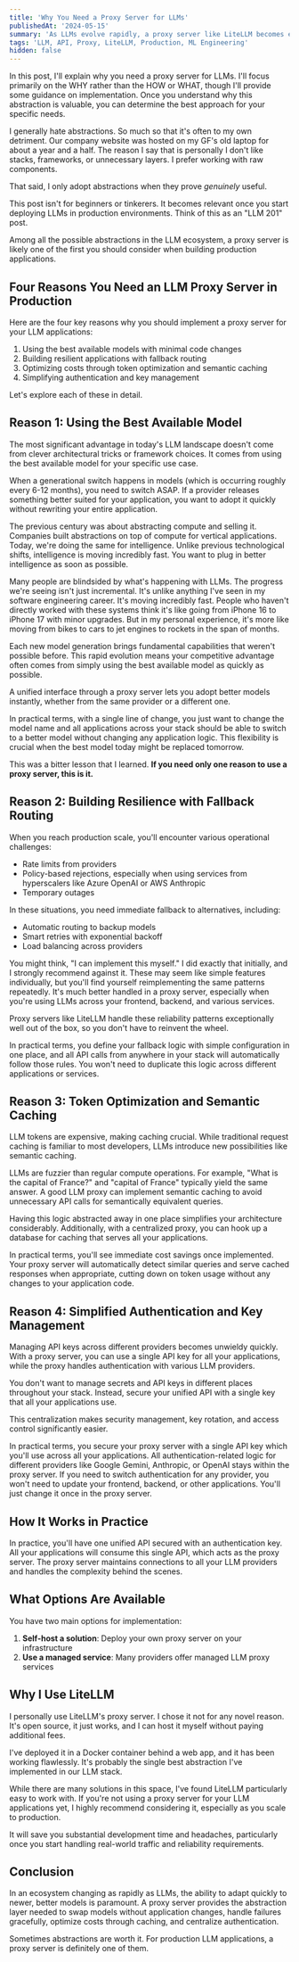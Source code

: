 ```yaml
---
title: 'Why You Need a Proxy Server for LLMs'
publishedAt: '2024-05-15'
summary: 'As LLMs evolve rapidly, a proxy server like LiteLLM becomes essential for production applications to manage model switching, fallbacks, and authentication.'
tags: 'LLM, API, Proxy, LiteLLM, Production, ML Engineering'
hidden: false
---
```


In this post, I'll explain why you need a proxy server for LLMs. I'll focus primarily on the WHY rather than the HOW or WHAT, though I'll provide some guidance on implementation. Once you understand why this abstraction is valuable, you can determine the best approach for your specific needs.

I generally hate abstractions. So much so that it's often to my own detriment. Our company website was hosted on my GF's old laptop for about a year and a half. The reason I say that is personally I don't like stacks, frameworks, or unnecessary layers. I prefer working with raw components.

That said, I only adopt abstractions when they prove _genuinely_ useful.

<Callout emoji="🎯">
  This post isn't for beginners or tinkerers. It becomes relevant once you start deploying LLMs in
  production environments. Think of this as an "LLM 201" post.
</Callout>

Among all the possible abstractions in the LLM ecosystem, a proxy server is likely one of the first you should consider when building production applications.

## Four Reasons You Need an LLM Proxy Server in Production

Here are the four key reasons why you should implement a proxy server for your LLM applications:

1. Using the best available models with minimal code changes
2. Building resilient applications with fallback routing
3. Optimizing costs through token optimization and semantic caching
4. Simplifying authentication and key management

Let's explore each of these in detail.

## Reason 1: Using the Best Available Model

The most significant advantage in today's LLM landscape doesn't come from clever architectural tricks or framework choices. It comes from using the best available model for your specific use case.

When a generational switch happens in models (which is occurring roughly every 6-12 months), you need to switch ASAP. If a provider releases something better suited for your application, you want to adopt it quickly without rewriting your entire application.

The previous century was about abstracting compute and selling it. Companies built abstractions on top of compute for vertical applications. Today, we're doing the same for intelligence. Unlike previous technological shifts, intelligence is moving incredibly fast. You want to plug in better intelligence as soon as possible.

Many people are blindsided by what's happening with LLMs. The progress we're seeing isn't just incremental. It's unlike anything I've seen in my software engineering career. It's moving incredibly fast. People who haven't directly worked with these systems think it's like going from iPhone 16 to iPhone 17 with minor upgrades. But in my personal experience, it's more like moving from bikes to cars to jet engines to rockets in the span of months.

Each new model generation brings fundamental capabilities that weren't possible before. This rapid evolution means your competitive advantage often comes from simply using the best available model as quickly as possible.

A unified interface through a proxy server lets you adopt better models instantly, whether from the same provider or a different one.

In practical terms, with a single line of change, you just want to change the model name and all applications across your stack should be able to switch to a better model without changing any application logic. This flexibility is crucial when the best model today might be replaced tomorrow.

This was a bitter lesson that I learned. **If you need only one reason to use a proxy server, this is it.**

## Reason 2: Building Resilience with Fallback Routing

When you reach production scale, you'll encounter various operational challenges:

- Rate limits from providers
- Policy-based rejections, especially when using services from hyperscalers like Azure OpenAI or AWS Anthropic
- Temporary outages

In these situations, you need immediate fallback to alternatives, including:

- Automatic routing to backup models
- Smart retries with exponential backoff
- Load balancing across providers

You might think, "I can implement this myself." I did exactly that initially, and I strongly recommend against it. These may seem like simple features individually, but you'll find yourself reimplementing the same patterns repeatedly. It's much better handled in a proxy server, especially when you're using LLMs across your frontend, backend, and various services.

Proxy servers like LiteLLM handle these reliability patterns exceptionally well out of the box, so you don't have to reinvent the wheel.

In practical terms, you define your fallback logic with simple configuration in one place, and all API calls from anywhere in your stack will automatically follow those rules. You won't need to duplicate this logic across different applications or services.

## Reason 3: Token Optimization and Semantic Caching

LLM tokens are expensive, making caching crucial. While traditional request caching is familiar to most developers, LLMs introduce new possibilities like semantic caching.

LLMs are fuzzier than regular compute operations. For example, "What is the capital of France?" and "capital of France" typically yield the same answer. A good LLM proxy can implement semantic caching to avoid unnecessary API calls for semantically equivalent queries.

Having this logic abstracted away in one place simplifies your architecture considerably. Additionally, with a centralized proxy, you can hook up a database for caching that serves all your applications.

In practical terms, you'll see immediate cost savings once implemented. Your proxy server will automatically detect similar queries and serve cached responses when appropriate, cutting down on token usage without any changes to your application code.

## Reason 4: Simplified Authentication and Key Management

Managing API keys across different providers becomes unwieldy quickly. With a proxy server, you can use a single API key for all your applications, while the proxy handles authentication with various LLM providers.

You don't want to manage secrets and API keys in different places throughout your stack. Instead, secure your unified API with a single key that all your applications use.

This centralization makes security management, key rotation, and access control significantly easier.

In practical terms, you secure your proxy server with a single API key which you'll use across all your applications. All authentication-related logic for different providers like Google Gemini, Anthropic, or OpenAI stays within the proxy server. If you need to switch authentication for any provider, you won't need to update your frontend, backend, or other applications. You'll just change it once in the proxy server.

## How It Works in Practice

In practice, you'll have one unified API secured with an authentication key. All your applications will consume this single API, which acts as the proxy server. The proxy server maintains connections to all your LLM providers and handles the complexity behind the scenes.

## What Options Are Available

You have two main options for implementation:

1. **Self-host a solution**: Deploy your own proxy server on your infrastructure
2. **Use a managed service**: Many providers offer managed LLM proxy services

## Why I Use LiteLLM

I personally use LiteLLM's proxy server. I chose it not for any novel reason. It's open source, it just works, and I can host it myself without paying additional fees.

I've deployed it in a Docker container behind a web app, and it has been working flawlessly. It's probably the single best abstraction I've implemented in our LLM stack.

While there are many solutions in this space, I've found LiteLLM particularly easy to work with. If you're not using a proxy server for your LLM applications yet, I highly recommend considering it, especially as you scale to production.

It will save you substantial development time and headaches, particularly once you start handling real-world traffic and reliability requirements.

## Conclusion

In an ecosystem changing as rapidly as LLMs, the ability to adapt quickly to newer, better models is paramount. A proxy server provides the abstraction layer needed to swap models without application changes, handle failures gracefully, optimize costs through caching, and centralize authentication.

Sometimes abstractions are worth it. For production LLM applications, a proxy server is definitely one of them.
